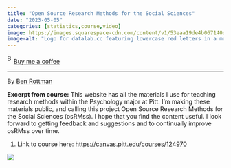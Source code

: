 ```yaml
---
title: "Open Source Research Methods for the Social Sciences"
date: "2023-05-05"
categories: [statistics,course,video]
image: https://images.squarespace-cdn.com/content/v1/53eaa19de4b067140df04f8e/1529363276030-1KJ5HYVDG55QTJB5ZK6J/datalab_transparent_r225_350x60.png?format=1500w
image-alt: "Logo for datalab.cc featuring lowercase red letters in a modern sans-serif font, with a hollow outline around cc."
---
```


<link href="https://fonts.googleapis.com/css?family=Cookie" rel="stylesheet"><a class="bmc-button" target="_blank" href="https://www.buymeacoffee.com/JoscelinRocha">![Buy me a coffee](https://cdn.buymeacoffee.com/buttons/bmc-new-btn-logo.svg){alt="Buy me a coffee" width="15" height="21"}Buy me a coffee</a>

------------------------------------------------------------------------

By [Ben Rottman](https://canvas.pitt.edu/courses/124970)

**Excerpt from course:** This website has all the materials I use for teaching research methods within the Psychology major at Pitt. I'm making these materials public, and calling this project Open Source Research Methods for the Social Sciences (osRMss). I hope that you find the content useful. I look forward to getting feedback and suggestions and to continually improve osRMss over time.

1.  Link to course here: <https://canvas.pitt.edu/courses/124970>

![](https://images.squarespace-cdn.com/content/v1/53eaa19de4b067140df04f8e/1529363276030-1KJ5HYVDG55QTJB5ZK6J/datalab_transparent_r225_350x60.png?format=1500w){fig-alt="Logo for datalab.cc featuring lowercase red letters in a modern sans-serif font, with a hollow outline around \"cc\"."}
